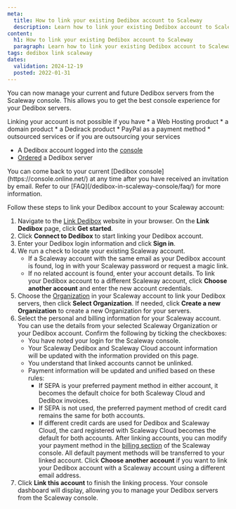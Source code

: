 ```yaml
---
meta:
  title: How to link your existing Dedibox account to Scaleway
  description: Learn how to link your existing Dedibox account to Scaleway with our comprehensive step-by-step guide. Follow our instructions to integrate and manage your Dedibox servers through the Scaleway console.
content:
  h1: How to link your existing Dedibox account to Scaleway
  paragraph: Learn how to link your existing Dedibox account to Scaleway with our comprehensive step-by-step guide. Follow our instructions to integrate and manage your Dedibox servers through the Scaleway console.
tags: dedibox link scaleway
dates:
  validation: 2024-12-19
  posted: 2022-01-31
---
```


You can now manage your current and future Dedibox servers from the Scaleway console. This allows you to get the best console experience for your Dedibox servers.

<Message type="important">
  Linking your account is not possible if you have
  * a Web Hosting product
  * a domain product
  * a Dedirack product
  * PayPal as a payment method
  * outsourced services or if you are outsourcing your services
</Message>

<Macro id="requirements" />

- A Dedibox account logged into the [console](https://console.online.net)
- [Ordered](/dedibox-scaleway/how-to/order-dedibox/) a Dedibox server

<Message type="tip">
  You can come back to your current [Dedibox console](https://console.online.net/) at any time after you have received an invitation by email. Refer to our [FAQ](/dedibox-in-scaleway-console/faq/) for more information.
</Message>

Follow these steps to link your Dedibox account to your Scaleway account:

1. Navigate to the [Link Dedibox](https://link-dedibox.scaleway.com/) website in your browser. On the **Link Dedibox** page, click **Get started**.
2. Click **Connect to Dedibox** to start linking your Dedibox account.
3. Enter your Dedibox login information and click **Sign in**.
4. We run a check to locate your existing Scaleway account.
   - If a Scaleway account with the same email as your Dedibox account is found, log in with your Scaleway password or request a magic link.
   - If no related account is found, enter your account details.
        <Message type="tip">
          To link your Dedibox account to a different Scaleway account, click **Choose another account** and enter the new account credentials.
        </Message>
5. Choose the [Organization](/iam/concepts/#organization) in your Scaleway account to link your Dedibox servers, then click **Select Organization**.
      <Message type="tip">
        If needed, click **Create a new Organization** to create a new Organization for your servers.
      </Message>
6. Select the personal and billing information for your Scaleway account. You can use the details from your selected Scaleway Organization or your Dedibox account. Confirm the following by ticking the checkboxes:
     - You have noted your login for the Scaleway console.
     - Your Scaleway Dedibox and Scaleway Cloud account information will be updated with the information provided on this page.
     - You understand that linked accounts cannot be unlinked.
     - Payment information will be updated and unified based on these rules:
       - If SEPA is your preferred payment method in either account, it becomes the default choice for both Scaleway Cloud and Dedibox invoices.
       - If SEPA is not used, the preferred payment method of credit card remains the same for both accounts.
       - If different credit cards are used for Dedibox and Scaleway Cloud, the card registered with Scaleway Cloud becomes the default for both accounts.
            <Message type="tip">
              After linking accounts, you can modify your payment method in the [billing section](https://console.scaleway.com/billing/payment) of the Scaleway console. All default payment methods will be transferred to your linked account.
            </Message>
            <Message type="note">
              Click **Choose another account** if you want to link your Dedibox account with a Scaleway account using a different email address.
            </Message>
7. Click **Link this account** to finish the linking process. Your console dashboard will display, allowing you to manage your Dedibox servers from the Scaleway console.